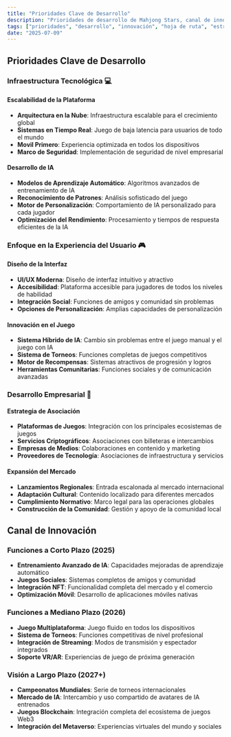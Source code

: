 ```yaml
---
title: "Prioridades Clave de Desarrollo"
description: "Prioridades de desarrollo de Mahjong Stars, canal de innovación y estrategia de desarrollo empresarial para el crecimiento de la plataforma."
tags: ["prioridades", "desarrollo", "innovación", "hoja de ruta", "estrategia"]
date: "2025-07-09"
---
```


## Prioridades Clave de Desarrollo

### Infraestructura Tecnológica 💻

#### Escalabilidad de la Plataforma
- **Arquitectura en la Nube**: Infraestructura escalable para el crecimiento global
- **Sistemas en Tiempo Real**: Juego de baja latencia para usuarios de todo el mundo
- **Movil Primero**: Experiencia optimizada en todos los dispositivos
- **Marco de Seguridad**: Implementación de seguridad de nivel empresarial

#### Desarrollo de IA
- **Modelos de Aprendizaje Automático**: Algoritmos avanzados de entrenamiento de IA
- **Reconocimiento de Patrones**: Análisis sofisticado del juego
- **Motor de Personalización**: Comportamiento de IA personalizado para cada jugador
- **Optimización del Rendimiento**: Procesamiento y tiempos de respuesta eficientes de la IA

### Enfoque en la Experiencia del Usuario 🎮

#### Diseño de la Interfaz
- **UI/UX Moderna**: Diseño de interfaz intuitivo y atractivo
- **Accesibilidad**: Plataforma accesible para jugadores de todos los niveles de habilidad
- **Integración Social**: Funciones de amigos y comunidad sin problemas
- **Opciones de Personalización**: Amplias capacidades de personalización

#### Innovación en el Juego
- **Sistema Híbrido de IA**: Cambio sin problemas entre el juego manual y el juego con IA
- **Sistema de Torneos**: Funciones completas de juegos competitivos
- **Motor de Recompensas**: Sistemas atractivos de progresión y logros
- **Herramientas Comunitarias**: Funciones sociales y de comunicación avanzadas

### Desarrollo Empresarial 🤝

#### Estrategia de Asociación
- **Plataformas de Juegos**: Integración con los principales ecosistemas de juegos
- **Servicios Criptográficos**: Asociaciones con billeteras e intercambios
- **Empresas de Medios**: Colaboraciones en contenido y marketing
- **Proveedores de Tecnología**: Asociaciones de infraestructura y servicios

#### Expansión del Mercado
- **Lanzamientos Regionales**: Entrada escalonada al mercado internacional
- **Adaptación Cultural**: Contenido localizado para diferentes mercados
- **Cumplimiento Normativo**: Marco legal para las operaciones globales
- **Construcción de la Comunidad**: Gestión y apoyo de la comunidad local

## Canal de Innovación

### Funciones a Corto Plazo (2025)
- **Entrenamiento Avanzado de IA**: Capacidades mejoradas de aprendizaje automático
- **Juegos Sociales**: Sistemas completos de amigos y comunidad
- **Integración NFT**: Funcionalidad completa del mercado y el comercio
- **Optimización Móvil**: Desarrollo de aplicaciones móviles nativas

### Funciones a Mediano Plazo (2026)
- **Juego Multiplataforma**: Juego fluido en todos los dispositivos
- **Sistema de Torneos**: Funciones competitivas de nivel profesional
- **Integración de Streaming**: Modos de transmisión y espectador integrados
- **Soporte VR/AR**: Experiencias de juego de próxima generación

### Visión a Largo Plazo (2027+)
- **Campeonatos Mundiales**: Serie de torneos internacionales
- **Mercado de IA**: Intercambio y uso compartido de avatares de IA entrenados
- **Juegos Blockchain**: Integración completa del ecosistema de juegos Web3
- **Integración del Metaverso**: Experiencias virtuales del mundo y sociales